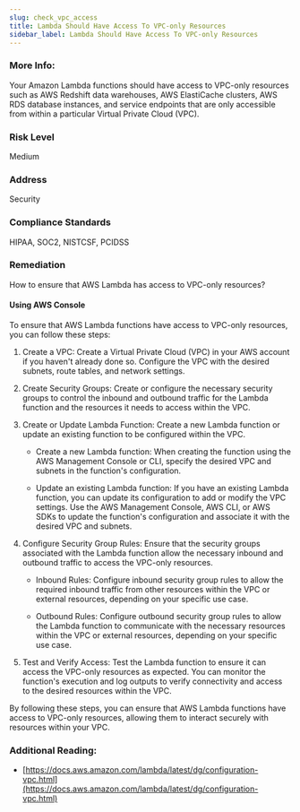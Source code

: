 ```yaml
---
slug: check_vpc_access
title: Lambda Should Have Access To VPC-only Resources
sidebar_label: Lambda Should Have Access To VPC-only Resources
---
```


### More Info:

Your Amazon Lambda functions should have access to VPC-only resources such as AWS Redshift data warehouses, AWS ElastiCache clusters, AWS RDS database instances, and service endpoints that are only accessible from within a particular Virtual Private Cloud (VPC).

### Risk Level

Medium

### Address

Security

### Compliance Standards

HIPAA, SOC2, NISTCSF, PCIDSS

### Remediation

How to ensure that AWS Lambda has access to VPC-only resources?

#### Using AWS Console

To ensure that AWS Lambda functions have access to VPC-only resources, you can follow these steps:

1. Create a VPC: Create a Virtual Private Cloud (VPC) in your AWS account if you haven't already done so. Configure the VPC with the desired subnets, route tables, and network settings.

2. Create Security Groups: Create or configure the necessary security groups to control the inbound and outbound traffic for the Lambda function and the resources it needs to access within the VPC.

3. Create or Update Lambda Function: Create a new Lambda function or update an existing function to be configured within the VPC.

   - Create a new Lambda function:
     When creating the function using the AWS Management Console or CLI, specify the desired VPC and subnets in the function's configuration.

   - Update an existing Lambda function:
     If you have an existing Lambda function, you can update its configuration to add or modify the VPC settings. Use the AWS Management Console, AWS CLI, or AWS SDKs to update the function's configuration and associate it with the desired VPC and subnets.

4. Configure Security Group Rules: Ensure that the security groups associated with the Lambda function allow the necessary inbound and outbound traffic to access the VPC-only resources.

   - Inbound Rules: Configure inbound security group rules to allow the required inbound traffic from other resources within the VPC or external resources, depending on your specific use case.

   - Outbound Rules: Configure outbound security group rules to allow the Lambda function to communicate with the necessary resources within the VPC or external resources, depending on your specific use case.

5. Test and Verify Access: Test the Lambda function to ensure it can access the VPC-only resources as expected. You can monitor the function's execution and log outputs to verify connectivity and access to the desired resources within the VPC.

By following these steps, you can ensure that AWS Lambda functions have access to VPC-only resources, allowing them to interact securely with resources within your VPC.

### Additional Reading:

- [https://docs.aws.amazon.com/lambda/latest/dg/configuration-vpc.html](https://docs.aws.amazon.com/lambda/latest/dg/configuration-vpc.html) 

